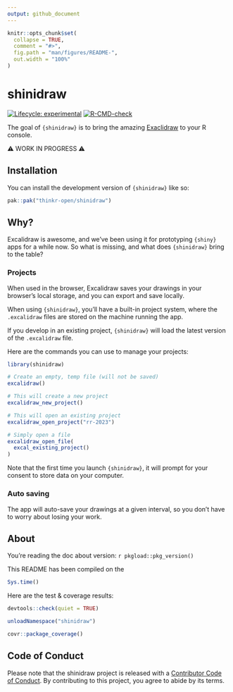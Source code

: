 ```yaml
---
output: github_document
---
```


<!-- README.md is generated from README.Rmd. Please edit that file -->

```r
knitr::opts_chunk$set(
  collapse = TRUE,
  comment = "#>",
  fig.path = "man/figures/README-",
  out.width = "100%"
)
```

# shinidraw

<!-- badges: start -->
[![Lifecycle: experimental](https://img.shields.io/badge/lifecycle-experimental-orange.svg)](https://lifecycle.r-lib.org/articles/stages.html#experimental)
[![R-CMD-check](https://github.com/ColinFay/shinidraw/actions/workflows/R-CMD-check.yaml/badge.svg)](https://github.com/ColinFay/shinidraw/actions/workflows/R-CMD-check.yaml)
<!-- badges: end -->

The goal of `{shinidraw}` is to bring the amazing [Exaclidraw](https://excalidraw.com/) to your R console.

⚠️ WORK IN PROGRESS ⚠️

## Installation

You can install the development version of `{shinidraw}` like so:

``` r
pak::pak("thinkr-open/shinidraw")
```

## Why?

Excalidraw is awesome, and we've been using it for prototyping `{shiny}` apps for a while now.
So what is missing, and what does `{shinidraw}` bring to the table?

### Projects

When used in the browser, Excalidraw saves your drawings in your browser's local storage, and you can export and save locally.

When using `{shinidraw}`, you'll have a built-in project system, where the `.excalidraw` files are stored on the machine running the app.

If you develop in an existing project, `{shinidraw}` will load the latest version of the `.excalidraw` file.

Here are the commands you can use to manage your projects:

```r
library(shinidraw)

# Create an empty, temp file (will not be saved)
excalidraw()

# This will create a new project
excalidraw_new_project()

# This will open an existing project
excalidraw_open_project("rr-2023")

# Simply open a file
excalidraw_open_file(
  excal_existing_project()
)
```

Note that the first time you launch `{shinidraw}`, it will prompt for your consent to store data on your computer.

### Auto saving

The app will auto-save your drawings at a given interval, so you don't have to worry about losing your work.


## About

You're reading the doc about version: `r pkgload::pkg_version()`

This README has been compiled on the

```r
Sys.time()
```

Here are the test & coverage results:

```r
devtools::check(quiet = TRUE)
```

```r
unloadNamespace("shinidraw")
```

```r
covr::package_coverage()
```

## Code of Conduct

Please note that the shinidraw project is released with a [Contributor Code of Conduct](https://contributor-covenant.org/version/2/1/CODE_OF_CONDUCT.html). By contributing to this project, you agree to abide by its terms.
